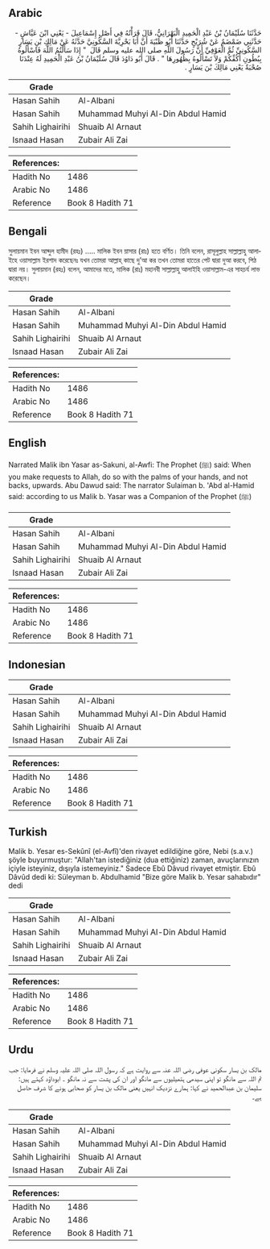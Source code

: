 ## Arabic


<div dir="rtl" lang="ar" style={{fontSize:'larger',backgroundColor:'#f8f9fa',padding:20}}>
حَدَّثَنَا سُلَيْمَانُ بْنُ عَبْدِ الْحَمِيدِ الْبَهْرَانِيُّ، قَالَ قَرَأْتُهُ فِي أَصْلِ إِسْمَاعِيلَ - يَعْنِي ابْنَ عَيَّاشٍ - حَدَّثَنِي ضَمْضَمٌ عَنْ شُرَيْحٍ حَدَّثَنَا أَبُو ظَبْيَةَ أَنَّ أَبَا بَحْرِيَّةَ السَّكُونِيَّ حَدَّثَهُ عَنْ مَالِكِ بْنِ يَسَارٍ السَّكُونِيِّ ثُمَّ الْعَوْفِيِّ أَنَّ رَسُولَ اللَّهِ صلى الله عليه وسلم قَالَ ‏ "‏ إِذَا سَأَلْتُمُ اللَّهَ فَاسْأَلُوهُ بِبُطُونِ أَكُفِّكُمْ وَلاَ تَسْأَلُوهُ بِظُهُورِهَا ‏"‏ ‏.‏ قَالَ أَبُو دَاوُدَ قَالَ سُلَيْمَانُ بْنُ عَبْدِ الْحَمِيدِ لَهُ عِنْدَنَا صُحْبَةٌ يَعْنِي مَالِكَ بْنَ يَسَارٍ ‏.‏
</div>
<div style={{backgroundColor:'#f8f9fa',padding:20, marginBottom: 10}}><table> <thead> <tr> <th>Grade</th> <th></th> </tr> </thead> <tbody> <tr><td>Hasan Sahih</td><td>Al-Albani</td></tr><tr><td>Hasan Sahih</td><td>Muhammad Muhyi Al-Din Abdul Hamid</td></tr><tr><td>Sahih Lighairihi</td><td>Shuaib Al Arnaut</td></tr><tr><td>Isnaad Hasan</td><td>Zubair Ali Zai</td></tr></tbody></table><table> <thead> <tr> <th>References:</th> <th></th> </tr> </thead> <tbody><tr><td>Hadith No</td><td>1486</td></tr><tr><td>Arabic No</td><td>1486</td></tr><tr><td>Reference</td><td>Book 8 Hadith 71</td></tr></tbody></table></div>

## Bengali


<div dir="ltr" lang="bn" style={{fontSize:'larger',backgroundColor:'#f8f9fa',padding:20}}>
সুলায়মান ইবন আব্দুল হামীদ (রহঃ) ..... মালিক ইবন য়াসার (রাঃ) হতে বর্ণিত। তিনি বলেন, রাসূলুল্লাহ সাল্লাল্লাহু আলাইহে ওয়াসাল্লাম ইরশাদ করেছেনঃ যখন তোমরা আল্লাহ্‌ কাছে দু’আ কর তখন তোমরা হাতের পেট দ্বারা দুআ করবে, পিঠ দ্বারা নয়। সুলায়মান (রহঃ) বলেন, আমাদের মতে, মালিক (রাঃ) মহানবী সাল্লাল্লাহু আলাইহি ওয়াসাল্লাম-এর সাহচর্য লাভ করেছেন।
</div>
<div style={{backgroundColor:'#f8f9fa',padding:20, marginBottom: 10}}><table> <thead> <tr> <th>Grade</th> <th></th> </tr> </thead> <tbody> <tr><td>Hasan Sahih</td><td>Al-Albani</td></tr><tr><td>Hasan Sahih</td><td>Muhammad Muhyi Al-Din Abdul Hamid</td></tr><tr><td>Sahih Lighairihi</td><td>Shuaib Al Arnaut</td></tr><tr><td>Isnaad Hasan</td><td>Zubair Ali Zai</td></tr></tbody></table><table> <thead> <tr> <th>References:</th> <th></th> </tr> </thead> <tbody><tr><td>Hadith No</td><td>1486</td></tr><tr><td>Arabic No</td><td>1486</td></tr><tr><td>Reference</td><td>Book 8 Hadith 71</td></tr></tbody></table></div>

## English


<div dir="ltr" lang="en" style={{fontSize:'larger',backgroundColor:'#f8f9fa',padding:20}}>
Narrated Malik ibn Yasar as-Sakuni, al-Awfi: The Prophet (ﷺ) said: When you make requests to Allah, do so with the palms of your hands, and not backs, upwards. Abu Dawud said: The narrator Sulaiman b. 'Abd al-Hamid said: according to us Malik b. Yasar was a Companion of the Prophet (ﷺ)
</div>
<div style={{backgroundColor:'#f8f9fa',padding:20, marginBottom: 10}}><table> <thead> <tr> <th>Grade</th> <th></th> </tr> </thead> <tbody> <tr><td>Hasan Sahih</td><td>Al-Albani</td></tr><tr><td>Hasan Sahih</td><td>Muhammad Muhyi Al-Din Abdul Hamid</td></tr><tr><td>Sahih Lighairihi</td><td>Shuaib Al Arnaut</td></tr><tr><td>Isnaad Hasan</td><td>Zubair Ali Zai</td></tr></tbody></table><table> <thead> <tr> <th>References:</th> <th></th> </tr> </thead> <tbody><tr><td>Hadith No</td><td>1486</td></tr><tr><td>Arabic No</td><td>1486</td></tr><tr><td>Reference</td><td>Book 8 Hadith 71</td></tr></tbody></table></div>

## Indonesian


<div dir="ltr" lang="id" style={{fontSize:'larger',backgroundColor:'#f8f9fa',padding:20}}>

</div>
<div style={{backgroundColor:'#f8f9fa',padding:20, marginBottom: 10}}><table> <thead> <tr> <th>Grade</th> <th></th> </tr> </thead> <tbody> <tr><td>Hasan Sahih</td><td>Al-Albani</td></tr><tr><td>Hasan Sahih</td><td>Muhammad Muhyi Al-Din Abdul Hamid</td></tr><tr><td>Sahih Lighairihi</td><td>Shuaib Al Arnaut</td></tr><tr><td>Isnaad Hasan</td><td>Zubair Ali Zai</td></tr></tbody></table><table> <thead> <tr> <th>References:</th> <th></th> </tr> </thead> <tbody><tr><td>Hadith No</td><td>1486</td></tr><tr><td>Arabic No</td><td>1486</td></tr><tr><td>Reference</td><td>Book 8 Hadith 71</td></tr></tbody></table></div>

## Turkish


<div dir="ltr" lang="tr" style={{fontSize:'larger',backgroundColor:'#f8f9fa',padding:20}}>
Malik b. Yesar es-Sekûnî (el-Avfî)'den rivayet edildiğine göre, Nebi (s.a.v.) şöyle buyurmuştur: "Allah'tan istediğiniz (dua ettiğiniz) zaman, avuçlarınızın içiyle isteyiniz, dışıyla istemeyiniz." Sadece Ebû Dâvud rivayet etmiştir. Ebû Dâvûd dedi ki: Süleyman b. Abdulhamid "Bize göre Malik b. Yesar sahabıdır" dedi
</div>
<div style={{backgroundColor:'#f8f9fa',padding:20, marginBottom: 10}}><table> <thead> <tr> <th>Grade</th> <th></th> </tr> </thead> <tbody> <tr><td>Hasan Sahih</td><td>Al-Albani</td></tr><tr><td>Hasan Sahih</td><td>Muhammad Muhyi Al-Din Abdul Hamid</td></tr><tr><td>Sahih Lighairihi</td><td>Shuaib Al Arnaut</td></tr><tr><td>Isnaad Hasan</td><td>Zubair Ali Zai</td></tr></tbody></table><table> <thead> <tr> <th>References:</th> <th></th> </tr> </thead> <tbody><tr><td>Hadith No</td><td>1486</td></tr><tr><td>Arabic No</td><td>1486</td></tr><tr><td>Reference</td><td>Book 8 Hadith 71</td></tr></tbody></table></div>

## Urdu


<div dir="rtl" lang="ur" style={{fontSize:'larger',backgroundColor:'#f8f9fa',padding:20}}>
مالک بن یسار سکونی عوفی رضی اللہ عنہ سے روایت ہے کہ رسول اللہ صلی اللہ علیہ وسلم نے فرمایا: جب تم اللہ سے مانگو تو اپنی سیدھی ہتھیلیوں سے مانگو اور ان کی پشت سے نہ مانگو ۔ ابوداؤد کہتے ہیں: سلیمان بن عبدالحمید نے کہا: ہمارے نزدیک انہیں یعنی مالک بن یسار کو صحابی ہونے کا شرف حاصل ہے۔
</div>
<div style={{backgroundColor:'#f8f9fa',padding:20, marginBottom: 10}}><table> <thead> <tr> <th>Grade</th> <th></th> </tr> </thead> <tbody> <tr><td>Hasan Sahih</td><td>Al-Albani</td></tr><tr><td>Hasan Sahih</td><td>Muhammad Muhyi Al-Din Abdul Hamid</td></tr><tr><td>Sahih Lighairihi</td><td>Shuaib Al Arnaut</td></tr><tr><td>Isnaad Hasan</td><td>Zubair Ali Zai</td></tr></tbody></table><table> <thead> <tr> <th>References:</th> <th></th> </tr> </thead> <tbody><tr><td>Hadith No</td><td>1486</td></tr><tr><td>Arabic No</td><td>1486</td></tr><tr><td>Reference</td><td>Book 8 Hadith 71</td></tr></tbody></table></div>